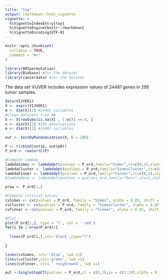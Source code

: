 ```yaml
---
title: "toy"
output: rmarkdown::html_vignette
vignette: >
  %\VignetteIndexEntry{toy}
  %\VignetteEngine{knitr::rmarkdown}
  %\VignetteEncoding{UTF-8}
---
```


```r
knitr::opts_chunk$set(
  collapse = TRUE,
  comment = "#>"
)
```

```r
library(ARIpermutation)
library(Biobase) #for the dataset
library(cancerdata) #for the dataset
```

The data set VIJVER includes expression values of 24481 genes in 295 tumor samples. 

```r

data(VIJVER1)
X <- exprs(VIJVER1)
m <- dim(X)[2] #24481 variables
#Clean datasets from NA
X <- X[rowSums(is.na(X[ , 1:m])) == 0, ]
n <- dim(X)[2] #295 observations
m <- dim(X)[1] #24481 variables

out <- testByRandomization(X, B = 200)

P <- t(cbind(out$p, out$p0))
P_ord <- rowSortC(P)

#Compute lambda
lambdaSimes <- lambdaOpt(pvalues = P_ord,family="Simes",ct=c(0,1),alpha=0.05, shift = NULL)
lambdaCluster <- lambdaOpt(pvalues = P_ord,family="SimesCluster",ct=c(0,1),alpha=0.05, shift = NULL, delta = 7)
lambdaFinner <- lambdaOpt(pvalues = P_ord,family="Finner",ct=c(0,1),alpha=0.05, shift = NULL)
#lambdaBeta <- lambdaOpt(pvalues = pvalues_ord,family="Beta",ct=ct,alpha=alpha, shift = shift)

praw <- P_ord[1,]

#Compute critical values
cvSimes <- cv(pvalues = P_ord, family = "Simes", alpha = 0.05, shift = NULL, lambda = lambdaSimes)
cvCluster <- cv(pvalues = P_ord, family = "SimesCluster", alpha = 0.05, shift = NULL, lambda = lambdaCluster, delta = 7)
cvFinner <- cv(pvalues = P_ord, family = "Finner", alpha = 0.05, shift = NULL, lambda = lambdaFinner)

#Plot 
plot(P_ord[1,], type = 'l', col = ' red')
for(i in 2:nrow(P_ord)){
  
  lines(P_ord[i,],col='black',type="l")
  
}

lines(cvSimes, col= 'blue', lwd =1)
lines(cvCluster,col='green', lwd =1)
lines(cvFinner, col= ' rosybrown4', lwd =1)

out <-SingleStepCT(pvalues = P_ord,ct = c(0,1),ix = c(1:10),alpha = 0.1,delta = 7,family = "SimesCluster",lambda = lambdaCluster)

```

